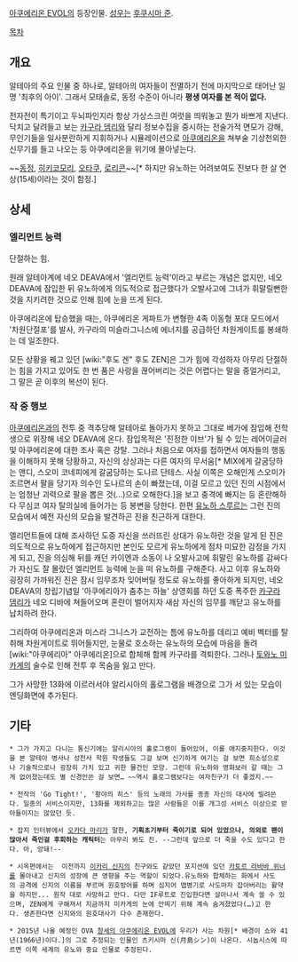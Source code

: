 [[아쿠에리온 EVOL]]의 등장인물. [[성우]]는 [[후쿠시마 준]].

[[목차]]

== 개요 ==
알테아의 주요 인물 중 하나로, 알테아의 여자들이 전멸하기 전에 마지막으로 태어난 일명 '최후의 아이'. 그래서 모태솔로, 동정 수준이 아니라 '''평생 여자를 본 적이 없다.'''

전자전이 특기이고 두뇌파인지라 항상 가상스크린 여럿을 띄워놓고 뭔가 바쁘게 지낸다. 닥치고 달려들고 보는 [[카구라 뎀리]]와 달리 정보수집을 중시하는 전술가적 면모가 강해, 무인기들을 일사분란하게 지휘하거나 시뮬레이션으로 [[아쿠에리온]]을 쳐부술 기상천외한 신무기를 들고 나오는 등 아쿠에리온을 위기에 몰아넣는다.

~~[[동정]], [[히키코모리]], [[오타쿠]], [[로리콘]]~~[* 하지만 유노하는 어려보여도 진보다 한 살 연상(15세)이라는 것이 함정.]

== 상세 ==
=== 엘리먼트 능력 ===
단절하는 힘.

원래 알테아계에 네오 DEAVA에서 '엘리먼트 능력'이라고 부르는 개념은 없지만, 네오 DEAVA에 잠입한 뒤 유노하에게 의도적으로 접근했다가 오발사고에 그녀가 휘말릴뻔한 것을 지키려한 것으로 인해 힘에 눈을 뜨게 된다.

아쿠에리온에 탑승했을 때는, 아쿠에리온 게파트가 변형한 4족 이동형 포대 모드에서 '차원단절포'를 발사, 카구라의 미슬라그니스에 에너지를 공급하던 차원게이트를 봉쇄하는 데 일조한다.

모든 상황을 꿰고 있던 [wiki:"후도 겐" 후도 ZEN]은 그가 힘에 각성하자 아무리 단절하는 힘을 가지고 있어도 한 번 품은 사랑을 끊어버리는 것은 어렵다는 말을 중얼거리고, 그 말은 곧 이후의 복선이 된다.

=== 작 중 행보 ===
[[아쿠에리온]]과의 전투 중 격추당해 알테아로 돌아가지 못하고 그대로 베가에 잠입해 전학생으로 위장해 네오 DEAVA에 온다. 잠입목적은 '진정한 이브'가 될 수 있는 레어이글러 및 아쿠에리온에 대한 조사 혹은 강탈. 그러나 처음으로 여자를 접하면서 여자들의 행동을 이해하지 못해 당황하고, 자신의 상상과는 다른 여자의 무서움[* MIX에게 갈굼당하는 앤디, 스오미 코네피에게 갈굼당하는 도나르 단테스. 사실 이쪽은 오해인게 스오미가 조르면서 팔을 당기자 의수인 도나르의 손이 빠졌는데, 이걸 모르고 있던 진의 시점에서는 엄청난 괴력으로 팔을 뽑은 것(…)으로 오해한다.]을 보고 충격에 빠지는 등 혼란해하다 무심코 여자 탈의실에 들어가는 등 봉변을 당한다. 한편 [[유노하 스루르]]는 그런 진의 모습에서 예전 자신의 모습을 발견하곤 진을 친근하게 대한다.

엘리먼트들에 대해 조사하던 도중 자신을 쓰러뜨린 상대가 유노하란 것을 알게 된 진은 의도적으로 유노하에게 접근하지만 본인도 모르게 유노하에게 점차 미묘한 감정을 가지게 되고, 진을 의심해 뒤를 캐던 카이엔과 소동이 나 오발사고에 휘말린 유노하를 감싸다가 자신도 잘 몰랐던 엘리먼트 능력에 눈을 떠 유노하를 구해준다. 사고 이후 유노하와 굉장히 가까워진 진은 잠시 임무조차 잊어버릴 정도로 유노하를 좋아하게 되지만, 네오 DEAVA의 창립기념일 '아쿠에리아가 춤추는 하늘' 상영회를 하던 도중 폭주한 [[카구라 뎀리]]가 네오 디바에 쳐들어오며 혼란이 벌어지자 새삼 자신의 임무를 깨닫고 유노하를 납치하려 한다.

그리하여 아쿠에리온과 미스라 그니스가 교전하는 틈에 유노하를 데리고 예비 벡터를 탈취해 차원게이트로 뛰어들지만, 눈물로 호소하는 유노하의 모습에 마음을 돌려 [wiki:"아쿠에리아" 아쿠에리온]으로 합체해 함께 카구라를 격퇴한다. 그러나 [[토와노 미카게]]의 술수로 인해 전투 후 목숨을 잃고 만다.

그가 사망한 13화에 이르러서야 알리시아의 홀로그램을 배경으로 그가 서 있는 모습이 엔딩화면에 추가된다.

== 기타 ==
 * 그가 가지고 다니는 통신기에는 알리시아의 홀로그램이 들어있어, 이를 애지중지한다. 이것을 본 알테아 병사나 성천사 학원 학생들도 그걸 보며 신기하게 여기는 걸 보면 희소성으로나 기술적으로나 굉장히 가치 있고 귀한 물건인 모양. 그런데 유노하와 영화보러 갈 때는 그게 없어졌는데도 별 신경안쓴 걸 보면… ~~역시 홀로그램보다는 여자친구가 더 좋겠지.~~

 * 전작의 'Go Tight!', '황야의 히스' 등의 노래의 가사를 종종 자신의 대사에 빌려쓴다. 일종의 서비스이지만, 13화를 제외하고는 많은 사람들은 이를 개그성 서비스 이상으로 받아들이지는 않았던 듯.

 * 잡지 인터뷰에서 [[오카다 마리]]가 말한, '''기획초기부터 죽이기로 되어 있었으나, 의외로 팬이 많아서 죽인걸 후회하는 캐릭터'''는 아무리 봐도 진. --그런데 앞으로 더 죽을 수도 있다고 한다. 아, 앙돼!--

 * 시옥편에서는  이전까지 [[이카리 신지]]의 친구와도 같았던 포지션에 있던 [[카토르 라바바 위너]]를 몰아내고 신지의 성장에 큰 영향을 주는 역할이 되었다.유노하와 합체하는 화에서 사도의 공격에 신지의 이름을 부르며 원호방어를 하며 심지어 맵병기로 사도마자 잡아버리는 활약을 하지만... 원작 대로 사망하고 만다. 다만 IF루트로 진입한다면 살아나서 계속 쓸 수 있으며, ZEN에게 구해져서 지금까지 미카게의 눈에 안띄기 위해 계속 숨겨졌었다(…)고 한다. 생존한다면 신지와의 원호대사가 다수 존재한다.

 * 2015년 나올 예정인 OVA [[창세의 아쿠에리온 EVOL]]에 우리가 사는 차원[* 배경이 쇼와 41년(1966년)이다.]의 그로 추정되는 인물인 츠키시마 신(月島シン)이 나온다. 시놉시스에 따르면 이쪽 세계의 유노와 중요 인물로 추정된다.
